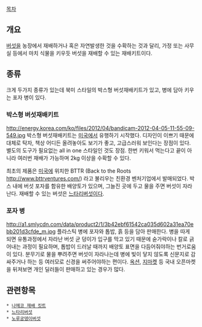 [[목차]]

== 개요 ==
[[버섯]]을 농장에서 재배하거나 혹은 자연발생한 것을 수확하는 것과 달리, 가정 또는 사무실 등에서 마치 식물을 키우듯 버섯을 재배할 수 있는 재배키트이다.

== 종류 ==
크게 두가지 종류가 있는데 북미 스타일의 박스형 버섯재배키트가 있고, 병에 담아 키우는 포자 병이 있다.

=== 박스형 버섯재배키트 ===
http://energy.korea.com/ko/files/2012/04/bandicam-2012-04-05-11-55-09-549.jpg
박스형 버섯재배키트는 [[미국]]에서 유행하기 시작했다. 디자인이 이쁘기 때문에 대체로 탁자, 책상 어디든 올려놓아도 보기가 좋고, 고급스러워 보인다는 장점이 있다. 별도의 도구가 필요없는 all in one 스타일인 것도 장점. 한번 키워서 먹는다고 끝이 아니라 여러번 재배가 가능하며 2kg 이상을 수확할 수 있다.

최초의 제품은 [[미국]]에 위치한 BTTR (Back to the Roots http://www.bttrventures.com/) 라고 불리우는 친환경 벤처기업에서 발매되었다. 박스 내에 버섯 포자를 함유한 배양토가 있으며, 그늘진 곳에 두고 물을 주면 버섯이 자라난다. 재배할 수 있는 버섯은 [[느타리버섯]]이다.

=== 포자 병 ===
http://a1.smlycdn.com/data/product2/1/3b42ebf61542ca035d602a31ea70ebb201d3cfde_m.jpg
플라스틱 병에 포자와 톱밥, 흙 등을 담아 판매한다. 병을 따게 되면 유통과정에서 자라난 버섯 균 덩이가 입구를 막고 있기 때문에 숟가락이나 칼로 긁어내는 과정이 필요하며, 톱밥이 드러날 때까지 배양토 표면을 다듬어줘야하는 번거로움이 있다. 분무기로 물을 뿌려주면 버섯이 자라나는데 병에 빛이 닿지 않도록 신문지로 감싸주거나 하는 등 여러모로 신경을 써주어야하는 편이다. 
[[옥션]], [[지마켓]] 등 국내 오픈마켓을 뒤져보면 개인 딜러들이 판매하고 있는 경우가 많다.

== 관련항목 ==
 * [[나메코 재배 킷트]]
 * [[느타리버섯]]
 * [[노루궁뎅이버섯]]
